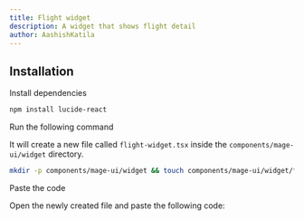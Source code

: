 ```yaml
---
title: Flight widget
description: A widget that shows flight detail
author: AashishKatila
---
```


<ComponentPreview name="widget-flight-widget--docs" />

## Installation

<Steps>
<Step>Install dependencies</Step>

```bash
npm install lucide-react
```

<Step>Run the following command</Step>

It will create a new file called `flight-widget.tsx` inside the `components/mage-ui/widget` directory.

```bash
mkdir -p components/mage-ui/widget && touch components/mage-ui/widget/flight-widget.tsx
```

<Step>Paste the code</Step>

Open the newly created file and paste the following code:

```jsx file=<rootDir>/mage-ui/widget/flight-widget.tsx

```

</Steps>
